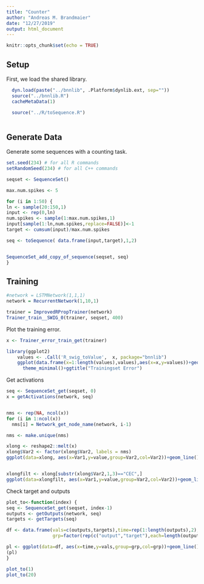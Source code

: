 ```yaml
---
title: "Counter"
author: "Andreas M. Brandmaier"
date: "12/27/2019"
output: html_document
---
```


```r
knitr::opts_chunk$set(echo = TRUE)
```


## Setup

First, we load the shared library.

```r


  dyn.load(paste("../bnnlib", .Platform$dynlib.ext, sep=""))
  source("../bnnlib.R")
  cacheMetaData(1)

  source("../R/toSequence.R")
  
```

## Generate Data

Generate some sequences with a counting task. 

```r
set.seed(234) # for all R commands
setRandomSeed(234) # for all C++ commands

seqset <- SequenceSet()

max.num.spikes <- 5

for (i in 1:50) {
ln <- sample(20:150,1)
input <- rep(0,ln)
num.spikes <- sample(1:max.num.spikes,1)
input[sample(1:ln,num.spikes,replace=FALSE)]<-1
target <- cumsum(input)/max.num.spikes

seq <- toSequence( data.frame(input,target),1,2)


SequenceSet_add_copy_of_sequence(seqset, seq)
}
```


## Training

```r

#network = LSTMNetwork(1,1,1)
network = RecurrentNetwork(1,10,1)

trainer = ImprovedRPropTrainer(network)
Trainer_train__SWIG_0(trainer, seqset, 400)


```

Plot the training error.

```r
x <- Trainer_error_train_get(trainer)

library(ggplot2)
	values <- .Call('R_swig_toValue',  x, package="bnnlib") 
	ggplot(data.frame(x=1:length(values),values),aes(x=x,y=values))+geom_line()+
	  theme_minimal()+ggtitle("Trainingset Error")
```

Get activations

```r
seq <- SequenceSet_get(seqset, 0)
x = getActivations(network, seq)


nms <- rep(NA, ncol(x))
for (i in 1:ncol(x))
  nms[i] = Network_get_node_name(network, i-1)

nms <- make.unique(nms)

xlong <- reshape2::melt(x)
xlong$Var2 <- factor(xlong$Var2, labels = nms)
ggplot(data=xlong, aes(x=Var1,y=value,group=Var2,col=Var2))+geom_line()


xlongfilt <- xlong[substr(xlong$Var2,1,3)=="CEC",]
ggplot(data=xlongfilt, aes(x=Var1,y=value,group=Var2,col=Var2))+geom_line()

```

Check target and outputs

```r
plot_to<-function(index) {
seq <- SequenceSet_get(seqset, index-1)
outputs <- getOutputs(network, seq)
targets <- getTargets(seq)

df <- data.frame(vals=c(outputs,targets),time=rep(1:length(outputs),2),
                 grp=factor(rep(c("output","target"),each=length(outputs))))

pl <- ggplot(data=df, aes(x=time,y=vals,group=grp,col=grp))+geom_line()
(pl)
}

plot_to(1)
plot_to(20)
```